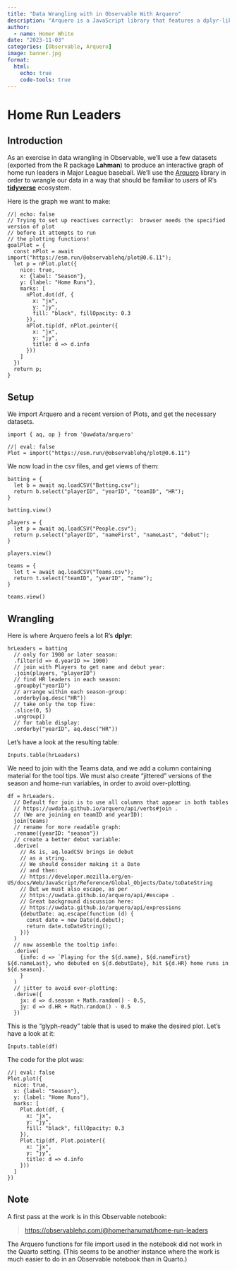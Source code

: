 ```yaml
---
title: "Data Wrangling with in Observable With Arquero"
description: "Arquero is a JavaScript library that features a dplyr-like grammar."
author:
  - name: Homer White
date: "2023-11-03"
categories: [Observable, Arquero]
image: banner.jpg
format:
  html:
    echo: true
    code-tools: true
---
```


# Home Run Leaders

## Introduction

As an exercise in data wrangling in Observable, we'll use a few datasets (exported from the R package **Lahman**) to produce an interactive graph of home run leaders in Major League baseball.  We'll use the [Arquero](https://observablehq.com/@uwdata/introducing-arquero) library in order to wrangle our data in a way that should be familiar to users of R's [**tidyverse**](https://www.tidyverse.org/) ecosystem.

Here is the graph we want to make:

```ojs
//| echo: false
// Trying to set up reactives correctly:  browser needs the specified version of plot
// before it attempts to run
// the plotting functions!
goalPlot = {
  const nPlot = await import("https://esm.run/@observablehq/plot@0.6.11");
  let p = nPlot.plot({
    nice: true,
    x: {label: "Season"},
    y: {label: "Home Runs"},
    marks: [
      nPlot.dot(df, {
        x: "jx", 
        y: "jy", 
        fill: "black", fillOpacity: 0.3
      }),
      nPlot.tip(df, nPlot.pointer({
        x: "jx",
        y: "jy",
        title: d => d.info
      }))
    ]
  })
  return p;
}
```

## Setup

We import Arquero and a recent version of Plots, and get the necessary datasets.

```ojs
import { aq, op } from '@uwdata/arquero'
```

```ojs
//| eval: false
Plot = import("https://esm.run/@observablehq/plot@0.6.11")
```

We now load in the csv files, and get views of them:

```ojs
batting = {
  let b = await aq.loadCSV("Batting.csv");
  return b.select("playerID", "yearID", "teamID", "HR");
}
```

```ojs
batting.view()
```

```ojs
players = {
  let p = await aq.loadCSV("People.csv");
  return p.select("playerID", "nameFirst", "nameLast", "debut");
}
```

```ojs
players.view()
```

```ojs
teams = {
  let t = await aq.loadCSV("Teams.csv");
  return t.select("teamID", "yearID", "name");
}
```

```ojs
teams.view()
```

## Wrangling

Here is where Arquero feels a lot R's **dplyr**:

```ojs
hrLeaders = batting
  // only for 1900 or later season:
  .filter(d => d.yearID >= 1900)
  // join with Players to get name and debut year:
  .join(players, "playerID")
  // find HR leaders in each season:
  .groupby("yearID")
  // arrange within each season-group:
  .orderby(aq.desc("HR"))
  // take only the top five:
  .slice(0, 5)
  .ungroup()
  // for table display:
  .orderby("yearID", aq.desc("HR"))
```

Let's have a look at the resulting table:

```ojs
Inputs.table(hrLeaders)
```

We need to join with the Teams data, and we add a column containing material for the tool tips.  We must also create "jittered" versions of the season and home-run variables, in order to avoid over-plotting.

```ojs
df = hrLeaders.
  // Default for join is to use all columns that appear in both tables
  // https://uwdata.github.io/arquero/api/verbs#join .
  // (We are joining on teamID and yearID):
  join(teams)
  // rename for more readable graph:
  .rename({yearID: "season"})
  // create a better debut variable:
  .derive(
    // As is, aq.loadCSV brings in debut
    // as a string.
    // We should consider making it a Date
    // and then:
    // https://developer.mozilla.org/en-US/docs/Web/JavaScript/Reference/Global_Objects/Date/toDateString
    // But we must also escape, as per
    // https://uwdata.github.io/arquero/api/#escape .
    // Great background discussion here:
    // https://uwdata.github.io/arquero/api/expressions
    {debutDate: aq.escape(function (d) {
      const date = new Date(d.debut);
      return date.toDateString();
    })}
  )
  // now assemble the tooltip info:
  .derive(
    {info: d => `Playing for the ${d.name}, ${d.nameFirst} ${d.nameLast}, who debuted on ${d.debutDate}, hit ${d.HR} home runs in ${d.season}.`
    }
  )
  // jitter to avoid over-plotting:
  .derive({
    jx: d => d.season + Math.random() - 0.5,
    jy: d => d.HR + Math.random() - 0.5
  })
```

This is the "glyph-ready" table that is used to make the desired plot.  Let's have a look at it:

```ojs
Inputs.table(df)
```

The code for the plot was:

```ojs
//| eval: false
Plot.plot({
  nice: true,
  x: {label: "Season"},
  y: {label: "Home Runs"},
  marks: [
    Plot.dot(df, {
      x: "jx", 
      y: "jy", 
      fill: "black", fillOpacity: 0.3
    }),
    Plot.tip(df, Plot.pointer({
      x: "jx",
      y: "jy",
      title: d => d.info
    }))
  ]
})
```




## Note

A first pass at the work is in this Observable notebook:

>[https://observablehq.com/@homerhanumat/home-run-leaders](https://observablehq.com/@homerhanumat/home-run-leaders)

The Arquero functions for file import used in the notebook did not work in the Quarto setting.  (This seems to be another instance where the work is much easier to do in an Observable notebook than in Quarto.)




